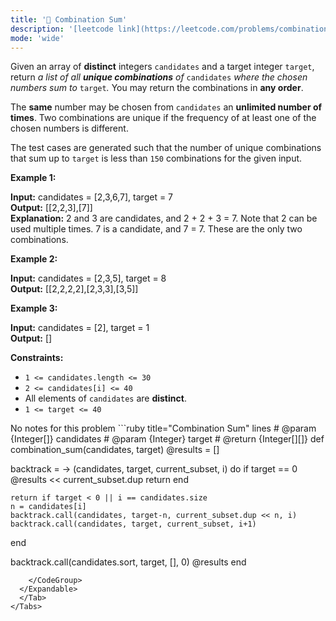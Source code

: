 ```yaml
---
title: '🧀 Combination Sum'
description: '[leetcode link](https://leetcode.com/problems/combination-sum/description/)'
mode: 'wide'
---
```

<Tabs>
  <Tab title="Question" icon="circle-question" iconType="regular">
    <Card>
      <p>Given an array of <strong>distinct</strong> integers <code>candidates</code> and a target integer <code>target</code>, return <em>a list of all <strong>unique combinations</strong> of </em><code>candidates</code><em> where the chosen numbers sum to </em><code>target</code><em>.</em> You may return the combinations in <strong>any order</strong>.</p>  <p>The <strong>same</strong> number may be chosen from <code>candidates</code> an <strong>unlimited number of times</strong>. Two combinations are unique if the <span data-keyword="frequency-array">frequency</span> of at least one of the chosen numbers is different.</p>  <p>The test cases are generated such that the number of unique combinations that sum up to <code>target</code> is less than <code>150</code> combinations for the given input.</p>   <p><strong class="example">Example 1:</strong></p>   <strong>Input:</strong> candidates = [2,3,6,7], target = 7 <br/> <strong>Output:</strong> [[2,2,3],[7]] <br/> <strong>Explanation:</strong> 2 and 3 are candidates, and 2 + 2 + 3 = 7. Note that 2 can be used multiple times. 7 is a candidate, and 7 = 7. These are the only two combinations.   <p><strong class="example">Example 2:</strong></p>   <strong>Input:</strong> candidates = [2,3,5], target = 8 <br/> <strong>Output:</strong> [[2,2,2,2],[2,3,3],[3,5]]   <p><strong class="example">Example 3:</strong></p>   <strong>Input:</strong> candidates = [2], target = 1 <br/> <strong>Output:</strong> []    <p><strong>Constraints:</strong></p>  <ul>  <li><code>1 &lt;= candidates.length &lt;= 30</code></li>  <li><code>2 &lt;= candidates[i] &lt;= 40</code></li>  <li>All elements of <code>candidates</code> are <strong>distinct</strong>.</li>  <li><code>1 &lt;= target &lt;= 40</code></li> </ul> 
    </Card>
  </Tab>
  <Tab title="Solution" icon="lightbulb" iconType="regular" >
    <Card>
      No notes for this problem
    </Card>
  <Expandable title="code">
    <CodeGroup dropdown>
```ruby title="Combination Sum" lines
# @param {Integer[]} candidates
# @param {Integer} target
# @return {Integer[][]}
def combination_sum(candidates, target)
  @results = []
  
  backtrack = -> (candidates, target, current_subset, i) do
    if target == 0
      @results << current_subset.dup
      return
    end

    return if target < 0 || i == candidates.size
    n = candidates[i]
    backtrack.call(candidates, target-n, current_subset.dup << n, i)
    backtrack.call(candidates, target, current_subset, i+1)
  end

  backtrack.call(candidates.sort, target, [], 0)
  @results
end
```
    </CodeGroup>
  </Expandable>
  </Tab>
</Tabs>